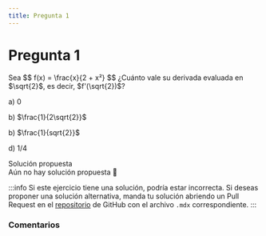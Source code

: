 ```yaml
---
title: Pregunta 1
---
```



# Pregunta 1

<div className="exercise">
Sea
$$
f(x) = \frac{x}{2 + x²}
$$
¿Cuánto vale su derivada evaluada en $\sqrt{2}$, es decir, $f'(\sqrt{2})$?

a) 0

b) $\frac{1}{2\sqrt{2}}$

b) $\frac{1}{sqrt{2}}$

d) 1/4

</div>

<MDXDetails>
<summary>Solución propuesta</summary>

<div className="exercise">
Aún no hay solución propuesta 🥲
</div>

:::info
Si este ejercicio tiene una solución, podría estar incorrecta. Si deseas proponer una solución alternativa, manda tu solución abriendo
un Pull Request en el [repositorio](https://github.com/crow-rojas/apuntes-fundamentals/pulls) de GitHub con el archivo
`.mdx` correspondiente.
:::

</MDXDetails>

### Comentarios

<Disqus
  url="https://crow-rojas.github.io/apuntes-fundamentals/docs/mathematics/linear-algebra/exercises/2024-2/p08"
  identifier="docs/mathematics/linear-algebra/exercises/2024-2/p08"
  title="2024-2 Álgebra Lineal - Pregunta 08"
/>
